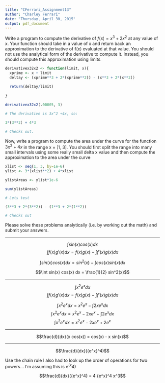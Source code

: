 ---
title: "CFerrari_Assignment13"
author: "Charley Ferrari"
date: "Thursday, April 30, 2015"
output: pdf_document
---

Write a program to compute the derivative of $f(x) = x^3 + 2x^2$ at any value of x.
Your function should take in a value of x and return back an approximation to the
derivative of f(x) evaluated at that value. You should not use the analytical form
of the derivative to compute it. Instead, you should compute this approximation
using limits.

```{r}

derivativex32x2 <- function(limit, x){
  xprime <- x + limit
  deltay <- (xprime**3 + 2*(xprime**2)) - (x**3 + 2*(x**2))
  
  return(deltay/limit)
  
}

derivativex32x2(.00005, 3)

# The derivative is 3x^2 +4x, so:

3*(3**2) + 4*3

# Checks out.

```


Now, write a program to compute the area under the curve for the function $3x^2 + 4x$ in the range 
x = [1, 3]. You should first split the range into many small intervals using some really small 
delta x value and then compute the approximation to the area under the curve


```{r}

xlist <- seq(1, 3, by=1e-6)
ylist <- 3*(xlist**2) + 4*xlist

ylistAreas <- ylist*1e-6

sum(ylistAreas)

# Lets test

(3**3 + 2*(3**2)) - (1**3 + 2*(1**2))

# Checks out

```

Please solve these problems analytically (i.e. by working out the math) and submit your
answers.

-----------------------------------------------------------

$$\int sin(x) cos(x) dx$$
$$\int f(x) g'(x) dx = f(x) g(x) - \int f'(x) g(x) dx$$

$$\int sin(x) cos(x) dx = sin^2(x) - \int cos(x) sin(x) dx$$

$$\int sin(x) cos(x) dx = \frac{1}{2} sin^2(x)$$

-----------------------------------------------------------

$$\int x^2 e^x dx$$
$$\int f(x) g'(x) dx = f(x) g(x) - \int f'(x) g(x) dx$$

$$\int x^2 e^x dx = x^2 e^x - \int 2x e^x dx$$
$$\int x^2 e^x dx = x^2 e^x - 2x e^x + \int 2e^x dx$$
$$\int x^2 e^x dx = x^2 e^x - 2x e^x + 2e^x$$

-----------------------------------------------------------

$$\frac{d}{dx}(x cos(x)) = cos(x) - x sin(x)$$

-----------------------------------------------------------

$$\frac{d}{dx}({e^x}^4)$$

Use the chain rule
I also had to look up the order of operations for two powers... I'm assuming this is
e^(x^4)

$$\frac{d}{dx}({e^x}^4) = 4 {e^x}^4 x^3$$